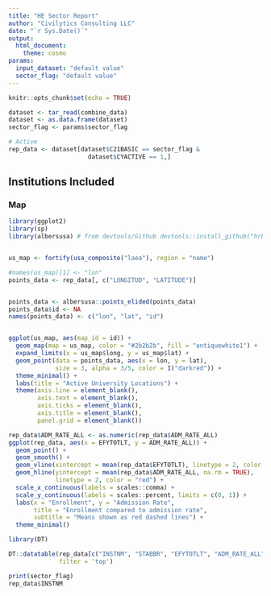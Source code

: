 ```yaml
---
title: "HE Sector Report"
author: "Civilytics Consulting LLC"
date: "`r Sys.Date()`"
output:
  html_document:
    theme: cosmo
params:
  input_dataset: "default value"
  sector_flag: "default value"
---
```


```r
knitr::opts_chunk$set(echo = TRUE)

dataset <- tar_read(combine_data)
dataset <- as.data.frame(dataset)
sector_flag <- params$sector_flag

# Active
rep_data <- dataset[dataset$C21BASIC == sector_flag &
                      dataset$CYACTIVE == 1,]

```

## Institutions Included


### Map

```r
library(ggplot2)
library(sp)
library(albersusa) # from devtools/Github devtools::install_github("hrbrmstr/albersusa")


us_map <- fortify(usa_composite("laea"), region = "name")

#names(us_map)[1] <- "lon"
points_data <- rep_data[, c("LONGITUD", "LATITUDE")]


points_data <- albersusa::points_elided(points_data)
points_data$id <- NA
names(points_data) <- c("lon", "lat", "id")


ggplot(us_map, aes(map_id = id)) + 
  geom_map(map = us_map, color = "#2b2b2b", fill = "antiquewhite1") + 
  expand_limits(x = us_map$long, y = us_map$lat) +
  geom_point(data = points_data, aes(x = lon, y = lat), 
             size = 3, alpha = 3/5, color = I("darkred")) +  
  theme_minimal() +
  labs(title = "Active University Locations") +
  theme(axis.line = element_blank(),
        axis.text = element_blank(),
        axis.ticks = element_blank(),
        axis.title = element_blank(), 
        panel.grid = element_blank())

```


```r

rep_data$ADM_RATE_ALL <- as.numeric(rep_data$ADM_RATE_ALL)
ggplot(rep_data, aes(x = EFYTOTLT, y = ADM_RATE_ALL)) + 
  geom_point() + 
  geom_smooth() + 
  geom_vline(xintercept = mean(rep_data$EFYTOTLT), linetype = 2, color = "red") + 
  geom_hline(yintercept = mean(rep_data$ADM_RATE_ALL, na.rm = TRUE), 
             linetype = 2, color = "red") + 
  scale_x_continuous(labels = scales::comma) +
  scale_y_continuous(labels = scales::percent, limits = c(0, 1)) +
  labs(x = "Enrollment", y = "Admission Rate", 
       title = "Enrollment compared to admission rate", 
       subtitle = "Means shown as red dashed lines") + 
  theme_minimal()


```


```r
library(DT)

DT::datatable(rep_data[c("INSTNM", "STABBR", "EFYTOTLT", "ADM_RATE_ALL", "SAT_AVG")], 
              filter = 'top')
```


```r
print(sector_flag)
rep_data$INSTNM
```


